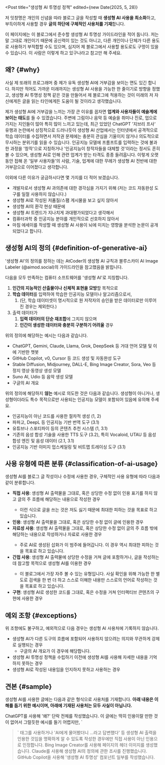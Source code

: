 
<Post
	title="생성형 AI 투명성 정책"
	edited={new Date(2025, 5, 28)}
>
저 잇창명은 개인의 신념을 따라 블로그 글을 작성할 때 **생성형 AI 사용을 최소화**하고, 부득이하게 사용할 경우 **글의 하단에 구체적인 사용처를 기재**합니다.

이 페이지에는 이 블로그에서 준수할 생성형 AI 투명성 가이드라인을 적어 둡니다. 저는 말 그대로 개인이기 때문에 공신력이 있는 것도 아니고, 다른 개인이나 단체가 다른 용도로 사용하기 부적합할 수도 있으며, 심지어 제 블로그에서 사용할 용도로도 구멍이 있을 수 있습니다. 이 사람은 이렇게 하고 있구나라고 참고만 해 주세요.

## 왜? \{#why\}

사실 제 또래의 프로그래머 중 제가 유독 생성형 AI에 거부감을 보이는 면도 있긴 합니다. 하지만 적어도 가까운 미래까지는 생성형 AI 사용을 가능한 한 줄이기로 방향을 정했고, 생성형 AI 투명성 정책 같은 것을 만들어서 제 블로그에 적용하는 것이 미래의 저 자신에게든 글을 읽는 타인에게든 도움이 될 것이라고 생각했습니다.

제가 생성형 AI에 거부감을 느끼는 가장 큰 이유를 꼽자면 **업계와 사용자들이 예술계에 보이는 태도**를 들 수 있겠습니다. 주변에 그림이나 음악 등 예슬을 취미나 진로, 업으로 가지는 지인들이 많아 특히 많이 느끼고 있는데, 최근 있었던 ChatGPT '지브리 프사' 유행과 논란에서 상징적으로 드러나듯이 생성형 AI 산업에서는 인터넷에서 공격적으로 학습 데이터를 수집하면서 저작권 문제에는 충분히 관심을 기울이지 않거나 의도적으로 무시하는 분위기를 읽을 수 있습니다. 인공지능 모델에 프롬프트를 입력하는 것에 불과한 과정을 '창작'으로 지칭하거나 '인공지능이 창작자들을 대체할 것'이라는 정서도 흔히 볼 수 있으며, 생성형 AI로 인해 관련 업계가 받는 타격도 종종 들려옵니다. 이렇게 오랫동안 접해 온 '일부 사용자들'의 사람, 기술, 업계에 대한 무례가 생성형 AI 전반에 대한 거부감으로 이어졌다고 생각합니다.

이외에 다른 이유가 궁금하시다면 몇 가지를 더 적어 보겠습니다.

* <AYt id="rMg-0sBEloA">개발자로서 생성형 AI 과의존에 대한 경각심을 가지기 위해</AYt> (저는 코드 자동완성 도구를 일절 사용하지 않습니다.)
* 생성형 AI로 작성된 저품질/스팸 게시물을 보고 싶지 않아서
* 생성형 AI의 환각 현상 때문에
* 생성형 AI 트렌드가 지나치게 과대평가되었다고 생각해서
* 컴퓨터과학 중 인공지능 분야를 개인적으로 선호하지 않아서
* <AOut href="https://brainonllm.com">마침 에세이를 작성할 때 생성형 AI 사용이 뇌에 미치는 영향을 분석한 논문이 공개되었다고 합니다.</AOut>

## 생성형 AI의 정의 \{#definition-of-generative-ai\}

'생성형 AI'의 정의를 정하는 데는 <AOut href="https://info.atcoder.jp/entry/llm-rules-en">AtCoder의 생성형 AI 규칙</AOut>과 <AOut href="https://trail-buckthorn-014.notion.site/Bluesky-AI-Imagery-Labeler-Moderator-Handbook-65ef75d92a0e4faab0ad2925fc35c85c#f145f6e1f90e4f75b139241e5588ffb0">블루스카이 AI Image Labeler (<span class="font-monospace">@aimod.social</span>)의 가이드라인</AOut>을 참고했음을 밝힙니다.

다음을 모두 만족하는 컴퓨터 소프트웨어를 '생성형 AI'로 지칭합니다.

1. **인간의 지능적인 산출물이나 신체적 표현을 모방**할 목적으로
1. **학습 데이터**를 입력하여 학습한 인공지능 모델이나 알고리즘으로서,
	1. (단, 학습 데이터셋이 명시적으로 원 저작자의 승인을 받은 데이터로만 이루어진 경우는 제외한다.)
1. 출력 데이터가
	1. **입력 데이터의 단순 재조합**에 그치지 않으며
	1. **인간이 생성한 데이터와 충분히 구분하기 어려울** 경우

위의 정의에 해당하는 예시는 다음과 같습니다.

* ChatGPT, Gemini, Claude, Llama, Grok, DeepSeek 등 거대 언어 모델 및 이에 기반한 챗봇
* GitHub Copilot, v0, Cursor 등 코드 생성 및 자동완성 도구
* Stable Diffusion, Midjourney, DALL-E, Bing Image Creator, Sora, Veo 등 정지 영상·동영상 생성 모델
* Suno AI, Udio 등 음악 생성 모델
* 구글의 AI 개요

위의 정의에 해당하지 **않는** 예시로 의도한 것은 다음과 같습니다. 생성형이 아니거나, 생성형이더라도 특수 목적으로만 사용되는 인공지능 모델이 포함되어 있음에 유의해 주세요.

* 인공지능이 아닌 코드를 사용한 절차적 생성 (1, 2)
* 파파고, DeepL 등 인공지능 기반 번역 도구 (3.1)
* 유튜브나 스포티파이 등의 콘텐츠 추천 시스템 (1, 3.1)
* 기존의 음성 합성 기술을 사용한 TTS 도구 (3.2), 특히 Vocaloid, UTAU 등 음성 합성 엔진 및 음성 데이터 (2.1, 3.1)
* 인공지능 기반 이미지 업스케일링 및 비트맵 트레이싱 도구 (3.1)

## 사용 유형에 따른 분류 \{#classification-of-ai-usage\}

생성형 AI를 블로그 글 작성이나 수정에 사용한 경우, 구체적인 사용 유형에 따라 다음과 같이 분류합니다.

* <span class="i-majesticons-file-duplicate-line" role="none" /> **직접 사용**: 생성형 AI 출력물을 그대로, 혹은 상당한 수정 없이 인용 표기를 하지 않고 글의 주 흐름에 해당하는 내용으로 작성한 경우
	* 이런 식으로 글을 쓰는 것은 저도 싫기 때문에 최대한 피하는 것을 목표로 하고 있습니다.
* <span class="i-majesticons-tooltips-2-line" role="none" /> **인용**: 생성형 AI 출력물을 그대로, 혹은 상당한 수정 없이 글에 인용한 경우
* <span class="i-majesticons-image-line" role="none" /> **자료성 사용**: 생성형 AI 출력물을 그대로, 혹은 상당한 수정 없이 글의 주 흐름 밖에 해당하는 내용으로 작성하거나 자료로 사용한 경우
	* 주로 AI로 생성된 삽화가 이 범주에 들어갑니다. 이 경우 역시 최대한 피하는 것을 목표로 하고 있습니다.
* <span class="i-majesticons-search-line" role="none" /> **간접 사용**: 생성형 AI 출력물에 상당한 수정을 거쳐 글에 포함하거나, 글을 작성하는 데 참고할 목적으로 생성형 AI를 이용한 경우
	* 이 블로그에서 가장 자주 볼 수 있는 유형입니다. 사실 확인을 위해 가능한 한 별도로 검색을 한 번 더 하고 스스로 이해한 내용만 스스로의 언어로 작성하는 것을 목표로 하고 있습니다.
* <span class="i-majesticons-code-block-line" role="none" /> **구현**: 생성형 AI로 생성한 코드를 그대로, 혹은 수정을 거쳐 인터랙티브 콘텐츠의 구현에 사용한 경우

## 예외 조항 \{#exceptions\}

위 조항에도 불구하고, 예외적으로 다음 경우는 생성형 AI 사용처에 기록하지 않습니다.

* 생성형 AI가 다른 도구의 흐름에 포함되어 사용하지 않으려는 의지와 무관하게 강제로 실행되는 경우
	* 구글의 AI 개요가 이 경우에 해당합니다.
* 생성형 AI 투명성 정책을 수립하기 이전에 생성형 AI를 사용해 자세한 내용을 기억하지 못하는 경우
* 생성형 AI로 작성된 내용임을 인지하지 못하고 사용하는 경우

## 견본 \{#sample\}

생성형 AI를 사용한 글에는 다음과 같은 형식으로 사용처를 기재합니다. **아래 내용은 이해를 돕기 위한 예시이며, 아래에 기재된 사용처는 모두 사실이 아닙니다.**

<GenAI>
<Fragment slot="direct">
ChatGPT를 사용해 '왜?' 단락 전체를 작성했습니다.
</Fragment>
<Fragment slot="quote">
이 글에는 딱히 인용이랄 만한 것이 없어서 그럴듯한 예시를 들기 어렵지만, `<blockquote>` 태그를 사용하거나 'AI에게 물어봤더니 ...라고 답변했다' 등 생성형 AI 출력을 인용한 것임을 명확하게 알 수 있도록 작성한 경우에만 직접 사용이 아닌 인용으로 인정합니다.
</Fragment>
<Fragment slot="material">
Bing Image Creator를 사용해 페이지의 헤더 이미지를 생성했습니다.
</Fragment>
<Fragment slot="indirect">
Claude를 사용해 생성형 AI의 정의에 관한 조사를 진행했습니다.
</Fragment>
<Fragment slot="impl">
GitHub Copilot을 사용해 '생성형 AI 투명성' 컴포넌트 일부를 작성했습니다.
</Fragment>
</GenAI>
</Post>